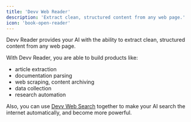 ```yaml
---
title: 'Devv Web Reader'
description: 'Extract clean, structured content from any web page.'
icon: 'book-open-reader'
---
```


Devv Reader provides your AI with the ability to extract clean, structured content from any web page.

With Devv Reader, you are able to build products like:

-  article extraction
-  documentation parsing
-  web scraping, content archiving
-  data collection
-  research automation

Also, you can use [Devv Web Search](/integrations/web-search) together to make your AI search the internet automatically, and become more powerful.
